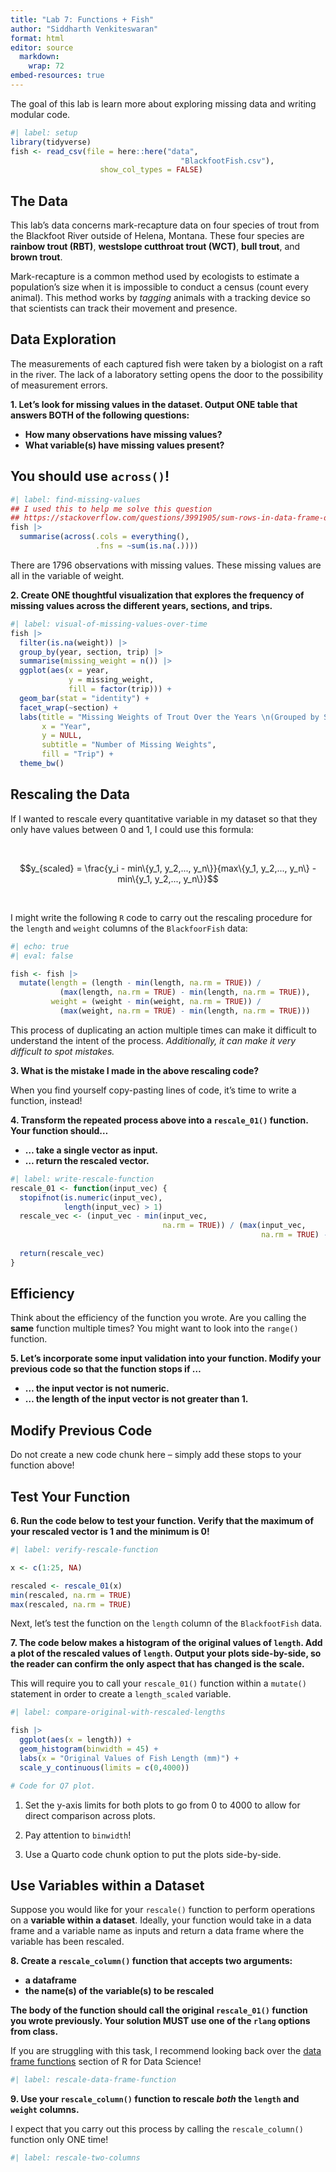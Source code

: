 ```yaml
---
title: "Lab 7: Functions + Fish"
author: "Siddharth Venkiteswaran"
format: html
editor: source
  markdown: 
    wrap: 72
embed-resources: true
---
```


The goal of this lab is learn more about exploring missing data and writing modular code.

```r
#| label: setup
library(tidyverse)
fish <- read_csv(file = here::here("data", 
                                      "BlackfootFish.csv"), 
                    show_col_types = FALSE)
```

## The Data

This lab's data concerns mark-recapture data on four species of trout from the Blackfoot River outside of Helena, Montana. These four species are **rainbow trout (RBT)**, **westslope cutthroat trout (WCT)**, **bull trout**, and **brown trout**.

Mark-recapture is a common method used by ecologists to estimate a population's size when it is impossible to conduct a census (count every animal). This method works by *tagging* animals with a tracking device so that scientists can track their movement and presence.

## Data Exploration

The measurements of each captured fish were taken by a biologist on a raft in the river. The lack of a laboratory setting opens the door to the possibility of measurement errors.

**1. Let's look for missing values in the dataset. Output ONE table that answers BOTH of the following questions:**

-   **How many observations have missing values?**
-   **What variable(s) have missing values present?**

::: callout-tip
# You should use `across()`!
:::

```r
#| label: find-missing-values
## I used this to help me solve this question
## https://stackoverflow.com/questions/3991905/sum-rows-in-data-frame-or-matrix
fish |>
  summarise(across(.cols = everything(),
                   .fns = ~sum(is.na(.))))
```

There are 1796 observations with missing values. These missing values are all in the variable of weight.

**2. Create ONE thoughtful visualization that explores the frequency of missing values across the different years, sections, and trips.**

```r
#| label: visual-of-missing-values-over-time
fish |>
  filter(is.na(weight)) |>
  group_by(year, section, trip) |>
  summarise(missing_weight = n()) |>
  ggplot(aes(x = year, 
             y = missing_weight,
             fill = factor(trip))) +
  geom_bar(stat = "identity") +
  facet_wrap(~section) +
  labs(title = "Missing Weights of Trout Over the Years \n(Grouped by Species and Section)",
       x = "Year",
       y = NULL,
       subtitle = "Number of Missing Weights",
       fill = "Trip") +
  theme_bw()

```

## Rescaling the Data

If I wanted to rescale every quantitative variable in my dataset so that they only have values between 0 and 1, I could use this formula:

</br>

$$y_{scaled} = \frac{y_i - min\{y_1, y_2,..., y_n\}}{max\{y_1, y_2,..., y_n\} 
- min\{y_1, y_2,..., y_n\}}$$

</br>

I might write the following `R` code to carry out the rescaling procedure for the `length` and `weight` columns of the `BlackfoorFish` data:

```r
#| echo: true
#| eval: false

fish <- fish |> 
  mutate(length = (length - min(length, na.rm = TRUE)) / 
           (max(length, na.rm = TRUE) - min(length, na.rm = TRUE)), 
         weight = (weight - min(weight, na.rm = TRUE)) / 
           (max(weight, na.rm = TRUE) - min(length, na.rm = TRUE)))
```

This process of duplicating an action multiple times can make it difficult to understand the intent of the process. *Additionally, it can make it very difficult to spot mistakes.*

**3. What is the mistake I made in the above rescaling code?**

When you find yourself copy-pasting lines of code, it's time to write a function, instead!

**4. Transform the repeated process above into a `rescale_01()` function. Your function should...**

-   **... take a single vector as input.**
-   **... return the rescaled vector.**

```r
#| label: write-rescale-function
rescale_01 <- function(input_vec) {
  stopifnot(is.numeric(input_vec), 
            length(input_vec) > 1)
  rescale_vec <- (input_vec - min(input_vec, 
                                  na.rm = TRUE)) / (max(input_vec, 
                                                        na.rm = TRUE) - min(input_vec, 
                                                                            na.rm = TRUE))
  return(rescale_vec)
}
```

::: callout-tip
# Efficiency

Think about the efficiency of the function you wrote. Are you calling the **same** function multiple times? You might want to look into the `range()` function.
:::

**5. Let's incorporate some input validation into your function. Modify your previous code so that the function stops if ...**

-   **... the input vector is not numeric.**
-   **... the length of the input vector is not greater than 1.**

::: callout-tip
# Modify Previous Code

Do not create a new code chunk here -- simply add these stops to your function above!
:::

## Test Your Function

**6. Run the code below to test your function. Verify that the maximum of your rescaled vector is 1 and the minimum is 0!**

```r
#| label: verify-rescale-function

x <- c(1:25, NA)

rescaled <- rescale_01(x)
min(rescaled, na.rm = TRUE)
max(rescaled, na.rm = TRUE)
```

Next, let's test the function on the `length` column of the `BlackfootFish` data.

**7. The code below makes a histogram of the original values of `length`. Add a plot of the rescaled values of `length`. Output your plots side-by-side, so the reader can confirm the only aspect that has changed is the scale.**

::: callout-warning
This will require you to call your `rescale_01()` function within a `mutate()` statement in order to create a `length_scaled` variable.
:::

```r
#| label: compare-original-with-rescaled-lengths

fish |>  
  ggplot(aes(x = length)) + 
  geom_histogram(binwidth = 45) +
  labs(x = "Original Values of Fish Length (mm)") +
  scale_y_continuous(limits = c(0,4000))

# Code for Q7 plot.

```

::: callout-tip
1.  Set the y-axis limits for both plots to go from 0 to 4000 to allow for direct comparison across plots.

2.  Pay attention to `binwidth`!

3.  Use a Quarto code chunk option to put the plots side-by-side.
:::

## Use Variables within a Dataset

Suppose you would like for your `rescale()` function to perform operations on a **variable within a dataset**. Ideally, your function would take in a data frame and a variable name as inputs and return a data frame where the variable has been rescaled.

**8. Create a `rescale_column()` function that accepts two arguments:**

-   **a dataframe**
-   **the name(s) of the variable(s) to be rescaled**

**The body of the function should call the original `rescale_01()` function you wrote previously. Your solution MUST use one of the `rlang` options from class.**

::: callout-tip
If you are struggling with this task, I recommend looking back over the [data frame functions](https://r4ds.hadley.nz/functions.html#data-frame-functions) section of R for Data Science!
:::

```r
#| label: rescale-data-frame-function

```

**9. Use your `rescale_column()` function to rescale *both* the `length` and `weight` columns.**

::: callout-warning
I expect that you carry out this process by calling the `rescale_column()` function only ONE time!
:::

```r
#| label: rescale-two-columns

```
